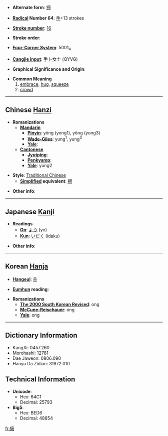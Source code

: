 * '''Alternate form''': [[拥]]

* '''[[Wiktionary:Chinese radical index| Radical]] Number 64''': [[Wiktionary:Chinese radical index 手|手]]+13 strokes

* '''[[Wiktionary:Chinese total strokes index|Stroke number]]''': [[Wiktionary:Chinese total strokes index 16|16]]

* '''Stroke order''': 

* '''[[Wiktionary:Chinese four corner index|Four-Corner System]]''': 5001<sub>4</sub>

* '''[[Wiktionary:Chinese Cangjie index|Cangjie input]]''': 手卜女土 (QYVG)

* '''Graphical Significance and Origin''': 

* '''Common Meaning'''
*#[[embrace]], [[hug]], [[squeeze]]
*# [[crowd]]

----

== Chinese [[Hanzi]] ==

* '''Romanizations'''
** '''[[Mandarin]]'''
*** '''[[Pinyin]]''': yōng (yong1), yǒng (yong3)
*** '''[[Wade-Giles]]''': yung<sup>1</sup>, yung<sup>3</sup>
*** '''[[Yale]]''': 
** '''[[Cantonese]]'''
*** '''[[Jyutping]]''':
*** '''[[Penkyamp]]''': 
*** '''[[Yale]]''': yung2

* '''Style''': [[Traditional Chinese]] 
** '''[[Simplified Chinese|Simplified]] equivalent''': [[拥]]

* '''Other info''': 

----

== Japanese [[Kanji]] ==

* '''Readings'''
** '''[[On]]''': [[よう]] (yō)
** '''[[Kun]]''': [[いだく]] (idaku)

* '''Other info''':  

----

== Korean [[Hanja]] ==

* '''[[Hangeul]]''': [[옹]]

* '''[[Eumhun]] reading''': 

* '''Romanizations'''
** '''[[The 2000 South Korean Revised Romanization|The 2000 South Korean Revised]]''': ong
** '''[[McCune-Reischauer]]''': ong
** '''[[Yale]]''': ong

----

== Dictionary Information ==

* KangXi: 0457.260
* Morohashi: 12781
* Dae Jaweon: 0806.090
* Hanyu Da Zidian: 31972.010

== Technical Information ==

* '''Unicode''':
** Hex: 64C1
** Decimal: 25793
* '''Big5''':
** Hex: BED6
** Decimal: 48854

[[fr:擁]]